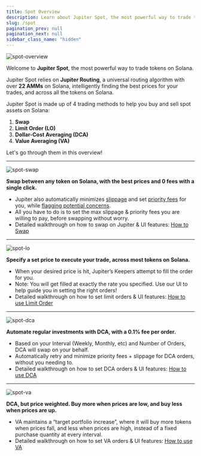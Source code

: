 ```yaml
---
title: Spot Overview
description: Learn about Jupiter Spot, the most powerful way to trade tokens on Solana.
slug: /spot
pagination_prev: null
pagination_next: null
sidebar_class_name: "hidden"
---
```


![spot-overview](../../guides/img/jupiter-spot.png)

Welcome to **Jupiter Spot**, the most powerful way to trade tokens on Solana. 

Jupiter Spot relies on **Jupiter Routing**, a universal routing algorithm with over **22 AMMs** on Solana, intelligently finding the best prices for your trades, and across all the tokens on Solana.

Jupiter Spot is made up of 4 trading methods to help you buy and sell spot assets on Solana:
1. **Swap**
2. **Limit Order (LO)**
3. **Dollar-Cost Averaging (DCA)**
4. **Value Averaging (VA)**

Let's go through them in this overview!

---

![spot-swap](../../static/img/spot/spot-swap.png)

**Swap between any token on Solana, with the best prices and 0 fees with a single click.**

- Jupiter also automatically minimizes [slippage](https://station.jup.ag/guides/jupiter-swap/how-swap-works/metropolis-features#dynamic-slippage) and set [priority fees](https://station.jup.ag/guides/jupiter-swap/swap#transaction-priority-fees) for you, while [flagging potential concerns](https://station.jup.ag/guides/jupiter-swap/how-swap-works/#safety-notifications).
- All you have to do is to set the max slippage & priority fees you are willing to pay, before swapping without worry.
- Detailed walkthrough on how to swap on Jupiter & UI features: [How to Swap](https://station.jup.ag/guides/jupiter-swap/swap)

---

![spot-lo](../../static/img/spot/spot-lo.png)

  **Specify a set price to execute your trade, across most tokens on Solana.**

  - When your desired price is hit, Jupiter’s Keepers attempt to fill the order for you.
  - Note: You will get filled at exactly the rate you specified. Use our UI to help guide you in setting the right orders!
  - Detailed walkthrough on how to set limit orders & UI features: [How to use Limit Order](https://station.jup.ag/guides/limit-order/limit-order)

---

![spot-dca](../../static/img/spot/spot-dca.png)

  **Automate regular investments with DCA, with a 0.1% fee per order.**

  - Based on your Interval (Weekly, Monthly, etc) and Number of Orders, DCA will swap on your behalf.
  - Automatically retry and minimize priority fees + slippage for DCA orders, without you needing to.
  - Detailed walkthrough on how to set DCA orders & UI features: [How to use DCA](https://station.jup.ag/guides/dca/how-to-dca)

---

![spot-va](../../static/img/spot/spot-va.png)

  **DCA, but price weighted. Buy more when prices are low, and buy less when prices are up.**

  - VA maintains a “target portfolio increase”, where it will buy more tokens when prices fall, and less when prices are high, instead of a fixed purchase quantity at every interval.
  - Detailed walkthrough on how to set VA orders & UI features: [How to use VA](https://station.jup.ag/guides/va/how-to-va)
